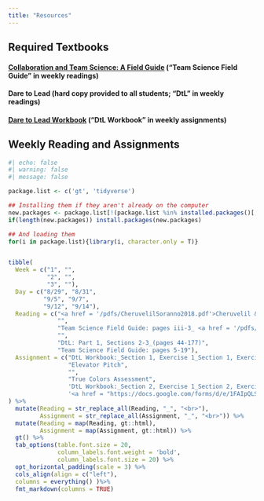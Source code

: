 ```yaml
---
title: "Resources"
---
```


## Required Textbooks

#### [Collaboration and Team Science: A Field Guide](https://brdo.berkeley.edu/sites/default/files/teamscience_fieldguide_reduced.pdf){target="_blank"} ("Team Science Field Guide" in weekly readings)

#### Dare to Lead (hard copy provided to all students; "DtL" in weekly readings)

#### [Dare to Lead Workbook](run:\pdfs\DTLWorkbook.pdf){target="_blank"} ("DtL Workbook" in weekly assignments)

## Weekly Reading and Assignments

```r
#| echo: false
#| warning: false
#| message: false

package.list <- c('gt', 'tidyverse')

## Installing them if they aren't already on the computer
new.packages <- package.list[!(package.list %in% installed.packages()[,"Package"])]
if(length(new.packages)) install.packages(new.packages)

## And loading them
for(i in package.list){library(i, character.only = T)}


tibble(
  Week = c("1", "",
           "2", "",
           "3", ""),
  Day = c("8/29", "8/31",
          "9/5", "9/7",
          "9/12", "9/14"),
  Reading = c("<a href = '/pdfs/CheruvelilSoranno2018.pdf'>Cheruvelil & Soranno 2018</a>_DtL: Intro and Part 1, Section 1_(pages 1-43)",
              "",
              "Team Science Field Guide: pages iii-3_ <a href = '/pdfs/Cheruvelil2014.pdf'>Cheruvelil et al. 2014</a>",
              "",
              "DtL: Part 1, Sections 2-3_(pages 44-177)",
              "Team Science Field Guide: pages 5-19"),
  Assignment = c("DtL Workbook:_Section 1, Exercise 1_Section 1, Exercise 2", 
                 "Elevator Pitch",
                 "",
                 "True Colors Assessment",
                 'DtL Workbook:_Section 2, Exercise 1_Section 2, Exercise 4',
                 '<a href = "https://docs.google.com/forms/d/e/1FAIpQLScY8EtcrPqe0WgVPFOl-ONgyIhULFC9VaxqiGiAmjhNvtzaXA/viewform">Myers Briggs Assessment</a>')
) %>%
  mutate(Reading = str_replace_all(Reading, "_", "<br>"),
         Assignment = str_replace_all(Assignment, "_", "<br>")) %>% 
  mutate(Reading = map(Reading, gt::html),
         Assignment = map(Assignment, gt::html)) %>%
  gt() %>%
  tab_options(table.font.size = 20,
              column_labels.font.weight = 'bold',
              column_labels.font.size = 20) %>%
  opt_horizontal_padding(scale = 3) %>% 
  cols_align(align = c("left"),
  columns = everything() )%>%
  fmt_markdown(columns = TRUE)
  

```
